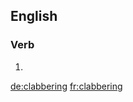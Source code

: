 ==English==

===Verb===
{{head|en}}

# {{present participle of|clabber|lang=en}}

[[de:clabbering]]
[[fr:clabbering]]